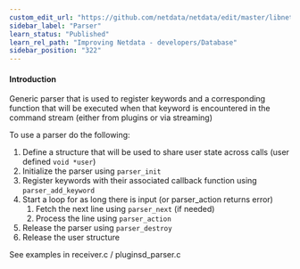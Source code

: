 ```yaml
---
custom_edit_url: "https://github.com/netdata/netdata/edit/master/libnetdata/parser/README.md"
sidebar_label: "Parser"
learn_status: "Published"
learn_rel_path: "Improving Netdata - developers/Database"
sidebar_position: "322"
---
```



#### Introduction

Generic parser that is used to register keywords and a corresponding function that will be executed when that
keyword is encountered in the command stream (either from plugins or via streaming)

To use a parser do the following:

1. Define a structure that will be used to share user state across calls (user defined `void *user`) 
2. Initialize the parser using `parser_init`
3. Register keywords with their associated callback function using `parser_add_keyword`
4. Start a loop for as long there is input (or parser_action returns error)
   1.   Fetch the next line using `parser_next` (if needed)
   2.   Process the line using `parser_action`
5. Release the parser using `parser_destroy`
6. Release the user structure

See examples in receiver.c / pluginsd_parser.c
